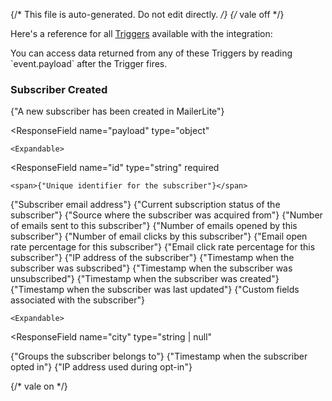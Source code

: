 {/* This file is auto-generated. Do not edit directly. */}
{/* vale off */}

Here's a reference for all [Triggers](/learn/reference/triggers/) available with the integration:


<Tip>
You can access data returned from any of these Triggers by reading `event.payload` after the Trigger fires.
</Tip>


### Subscriber Created

<span>{"A new subscriber has been created in MailerLite"}</span>

  <ResponseField
    name="payload"
    type="object"
  >
    

    <Expandable>
  <ResponseField
    name="id"
    type="string"
    required
  >
    <span>{"Unique identifier for the subscriber"}</span>
  </ResponseField>
  <ResponseField
    name="email"
    type="string"
    required
  >
    <span>{"Subscriber email address"}</span>
  </ResponseField>
  <ResponseField
    name="status"
    type="string"
    required
  >
    <span>{"Current subscription status of the subscriber"}</span>
  </ResponseField>
  <ResponseField
    name="source"
    type="string"
    required
  >
    <span>{"Source where the subscriber was acquired from"}</span>
  </ResponseField>
  <ResponseField
    name="sent"
    type="number | null"
    required
  >
    <span>{"Number of emails sent to this subscriber"}</span>
  </ResponseField>
  <ResponseField
    name="opens_count"
    type="number | null"
    required
  >
    <span>{"Number of emails opened by this subscriber"}</span>
  </ResponseField>
  <ResponseField
    name="clicks_count"
    type="number | null"
    required
  >
    <span>{"Number of email clicks by this subscriber"}</span>
  </ResponseField>
  <ResponseField
    name="open_rate"
    type="number"
    required
  >
    <span>{"Email open rate percentage for this subscriber"}</span>
  </ResponseField>
  <ResponseField
    name="click_rate"
    type="number"
    required
  >
    <span>{"Email click rate percentage for this subscriber"}</span>
  </ResponseField>
  <ResponseField
    name="ip_address"
    type="string | null"
    required
  >
    <span>{"IP address of the subscriber"}</span>
  </ResponseField>
  <ResponseField
    name="subscribed_at"
    type="string"
    required
  >
    <span>{"Timestamp when the subscriber was subscribed"}</span>
  </ResponseField>
  <ResponseField
    name="unsubscribed_at"
    type="string | null"
    required
  >
    <span>{"Timestamp when the subscriber was unsubscribed"}</span>
  </ResponseField>
  <ResponseField
    name="created_at"
    type="string"
    required
  >
    <span>{"Timestamp when the subscriber was created"}</span>
  </ResponseField>
  <ResponseField
    name="updated_at"
    type="string"
    required
  >
    <span>{"Timestamp when the subscriber was last updated"}</span>
  </ResponseField>
  <ResponseField
    name="fields"
    type="object"
    required
  >
    <span>{"Custom fields associated with the subscriber"}</span>

    <Expandable>
  <ResponseField
    name="city"
    type="string | null"
  >
    
  </ResponseField>
  <ResponseField
    name="company"
    type="string | null"
  >
    
  </ResponseField>
  <ResponseField
    name="country"
    type="string | null"
  >
    
  </ResponseField>
  <ResponseField
    name="last_name"
    type="string | null"
  >
    
  </ResponseField>
  <ResponseField
    name="name"
    type="string | null"
  >
    
  </ResponseField>
  <ResponseField
    name="phone"
    type="string | null"
  >
    
  </ResponseField>
  <ResponseField
    name="state"
    type="string | null"
  >
    
  </ResponseField>
  <ResponseField
    name="zip"
    type="string | null"
  >
    
  </ResponseField>
    </Expandable>
  </ResponseField>
  <ResponseField
    name="groups"
    type="array"
  >
    <span>{"Groups the subscriber belongs to"}</span>
  </ResponseField>
  <ResponseField
    name="opted_in_at"
    type="string | null"
    required
  >
    <span>{"Timestamp when the subscriber opted in"}</span>
  </ResponseField>
  <ResponseField
    name="optin_ip"
    type="string | null"
    required
  >
    <span>{"IP address used during opt-in"}</span>
  </ResponseField>
    </Expandable>
  </ResponseField>


{/* vale on */}